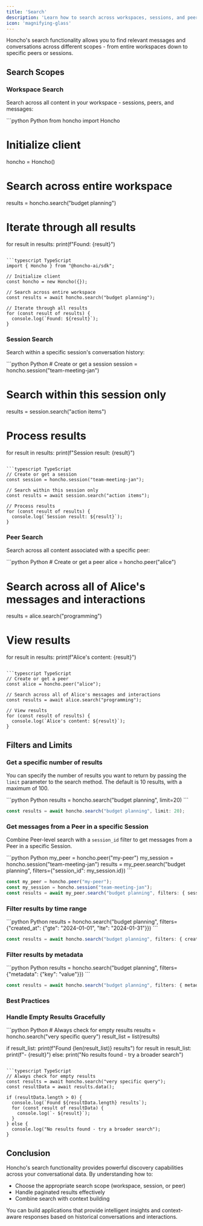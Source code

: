 ```yaml
---
title: 'Search'
description: 'Learn how to search across workspaces, sessions, and peers to find relevant conversations and content'
icon: 'magnifying-glass'
---
```


Honcho's search functionality allows you to find relevant messages and conversations across different scopes - from entire workspaces down to specific peers or sessions.

## Search Scopes

### Workspace Search

Search across all content in your workspace - sessions, peers, and messages:

<CodeGroup>
```python Python
from honcho import Honcho

# Initialize client
honcho = Honcho()

# Search across entire workspace
results = honcho.search("budget planning")

# Iterate through all results
for result in results:
    print(f"Found: {result}")
```

```typescript TypeScript
import { Honcho } from "@honcho-ai/sdk";

// Initialize client
const honcho = new Honcho({});

// Search across entire workspace
const results = await honcho.search("budget planning");

// Iterate through all results
for (const result of results) {
  console.log(`Found: ${result}`);
}
```
</CodeGroup>

### Session Search

Search within a specific session's conversation history:

<CodeGroup>
```python Python
# Create or get a session
session = honcho.session("team-meeting-jan")

# Search within this session only
results = session.search("action items")

# Process results
for result in results:
    print(f"Session result: {result}")
```

```typescript TypeScript
// Create or get a session
const session = honcho.session("team-meeting-jan");

// Search within this session only
const results = await session.search("action items");

// Process results
for (const result of results) {
  console.log(`Session result: ${result}`);
}
```
</CodeGroup>

### Peer Search

Search across all content associated with a specific peer:

<CodeGroup>
```python Python
# Create or get a peer
alice = honcho.peer("alice")

# Search across all of Alice's messages and interactions
results = alice.search("programming")

# View results
for result in results:
    print(f"Alice's content: {result}")
```

```typescript TypeScript
// Create or get a peer
const alice = honcho.peer("alice");

// Search across all of Alice's messages and interactions
const results = await alice.search("programming");

// View results
for (const result of results) {
  console.log(`Alice's content: ${result}`);
}
```
</CodeGroup>

## Filters and Limits

### Get a specific number of results

You can specify the number of results you want to return by passing the `limit` parameter to the search method. The default is 10 results, with a maximum of 100.

<CodeGroup>
```python Python
results = honcho.search("budget planning", limit=20)
```

```typescript TypeScript
const results = await honcho.search("budget planning", limit: 20);
```
</CodeGroup>

### Get messages from a Peer in a specific Session

Combine Peer-level search with a `session_id` filter to get messages from a Peer in a specific Session.

<CodeGroup>
```python Python
my_peer = honcho.peer("my-peer")
my_session = honcho.session("team-meeting-jan")
results = my_peer.search("budget planning", filters={"session_id": my_session.id})
```

```typescript TypeScript
const my_peer = honcho.peer("my-peer");
const my_session = honcho.session("team-meeting-jan");
const results = await my_peer.search("budget planning", filters: { session_id: my_session.id });
```
</CodeGroup>

### Filter results by time range

<CodeGroup>
```python Python
results = honcho.search("budget planning", filters={"created_at": {"gte": "2024-01-01", "lte": "2024-01-31"}})
```

```typescript TypeScript
const results = await honcho.search("budget planning", filters: { created_at: { gte: "2024-01-01", lte: "2024-01-31" } });
```
</CodeGroup>

### Filter results by metadata

<CodeGroup>
```python Python
results = honcho.search("budget planning", filters={"metadata": {"key": "value"}})
```

```typescript TypeScript
const results = await honcho.search("budget planning", filters: { metadata: { key: "value" } });
```
</CodeGroup>

### Best Practices

### Handle Empty Results Gracefully

<CodeGroup>
```python Python
# Always check for empty results
results = honcho.search("very specific query")
result_list = list(results)

if result_list:
    print(f"Found {len(result_list)} results")
    for result in result_list:
        print(f"- {result}")
else:
    print("No results found - try a broader search")
```

```typescript TypeScript
// Always check for empty results
const results = await honcho.search("very specific query");
const resultData = await results.data();

if (resultData.length > 0) {
  console.log(`Found ${resultData.length} results`);
  for (const result of resultData) {
    console.log(`- ${result}`);
  }
} else {
  console.log("No results found - try a broader search");
}
```
</CodeGroup>

## Conclusion

Honcho's search functionality provides powerful discovery capabilities across your conversational data. By understanding how to:

- Choose the appropriate search scope (workspace, session, or peer)
- Handle paginated results effectively
- Combine search with context building

You can build applications that provide intelligent insights and context-aware responses based on historical conversations and interactions.
